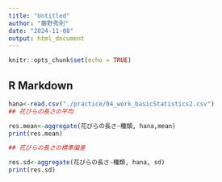 ```yaml
---
title: "Untitled"
author: "藤野秀則"
date: "2024-11-08"
output: html_document
---
```


```r
knitr::opts_chunk$set(echo = TRUE)
```

## R Markdown

```r
hana<-read.csv("./practice/04_work_basicStatistics2.csv")
## 花びらの長さの平均

res.mean<-aggregate(花びらの長さ~種類, hana,mean)
print(res.mean)

```

```r

## 花びらの長さの標準偏差

res.sd<-aggregate(花びらの長さ~種類, hana, sd)
print(res.sd)

```

